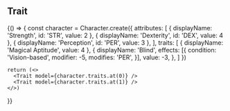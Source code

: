 
## Trait

<Playground>
  {() => {
    const character = Character.create({
      attributes: [
        { displayName: 'Strength', id: 'STR', value: 2 },
        { displayName: 'Dexterity', id: 'DEX', value: 4 },
        { displayName: 'Perception', id: 'PER', value: 3 },
      ],
      traits: [
        { displayName: 'Magical Aptitude', value: 4 },
        {
          displayName: 'Blind',
          effects: [{
            condition: 'Vision-based',
            modifier: -5,
            modifies: 'PER',
          }],
          value: -3,
        },
      ]
    })

    return (<>
      <Trait model={character.traits.at(0)} />
      <Trait model={character.traits.at(1)} />
    </>)
  }}
</Playground>

